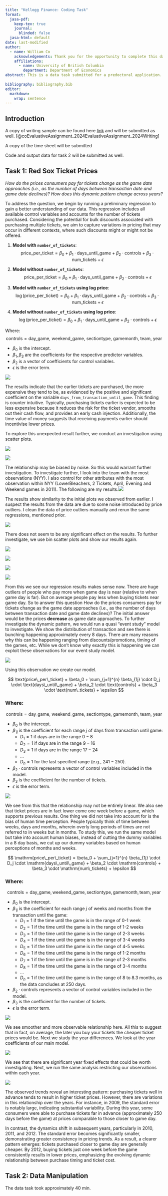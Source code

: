 ```yaml
---
title: "Kellogg Finance: Coding Task"
format:
  jasa-pdf:
    keep-tex: true  
    journal:
      blinded: false
  jasa-html: default
date: last-modified
author:
  - name: William Co
    acknowledgements: Thank you for the opportunity to complete this data task for my predoctoral application. I appreciate your consideration, and I look forward to meeting and contributing.
    affiliations:
      - name: University of British Columbia
        department: Department of Economics
abstract: This is a data task submitted for a predoctoral application.
  
bibliography: bibliography.bib  
editor: 
  markdown: 
    wrap: sentence
---
```


## Introduction

A copy of writing sample can be found here [link](https://github.com/WilliamClintC/EvaluativeAssignment_2024/blob/main/EvaluativeAssignment_2024/Writing%20Sample.pdf) and will be submitted as well.
[@coEvaluativeAssignment_2024EvaluativeAssignment_2024Writing]

A copy of the time sheet will be submitted

Code and output data for task 2 will be submitted as well.

## Task 1: Red Sox Ticket Prices

*How do the prices consumers pay for tickets change as the game date approaches (i.e., as the number of days between transaction date and game date declines)? How does this dynamic pattern change across years?*

To address the question, we begin by running a preliminary regression to gain a better understanding of our data.
This regression includes all available control variables and accounts for the number of tickets purchased.
Considering the potential for bulk discounts associated with purchasing multiple tickets, we aim to capture variations in pricing that may occur in different contexts, where such discounts might or might not be offered.

1.  **Model with `number_of_tickets`**: $$
    \text{price\_per\_ticket} = \beta_0 + \beta_1 \cdot \text{days\_until\_game} + \beta_2 \cdot \mathbf{\text{controls}}  
    + \beta_3 \cdot \text{num\_tickets} + \epsilon
    $$

2.  **Model without `number_of_tickets`**: $$
    \text{price\_per\_ticket} = \beta_0 + \beta_1 \cdot \text{days\_until\_game} + \beta_2 \cdot \mathbf{\text{controls}} + \epsilon
    $$

3.  **Model with `number_of_tickets` using log price**: $$
    \log(\text{price\_per\_ticket}) = \beta_0 + \beta_1 \cdot \text{days\_until\_game} + \beta_2 \cdot \mathbf{\text{controls}} + 
    \beta_3 \cdot \text{num\_tickets} + \epsilon
    $$

4.  **Model without `number_of_tickets` using log price**: $$
    \log(\text{price\_per\_ticket}) = \beta_0 + \beta_1 \cdot \text{days\_until\_game} + \beta_2 \cdot \mathbf{\text{controls}} + \epsilon
    $$

Where: $$
\mathbf{\text{controls}} = \text{day\_game, weekend\_game, sectiontype, gamemonth, team, year}
$$

-   $\beta_0$ is the intercept.
-   $\beta_1, \beta_3$ are the coefficients for the respective predictor variables.
-   $\beta_2$ is a vector of coefficients for control variables.
-   $\epsilon$ is the error term.

![](images/0.png)

The results indicate that the earlier tickets are purchased, the more expensive they tend to be, as evidenced by the positive and significant coefficient on the variable `days_from_transaction_until_game`.
This finding is counter intuitive.
Typically, purchasing tickets earlier is expected to be less expensive because it reduces the risk for the ticket vendor, smooths out their cash flow, and provides an early cash injection.
Additionally, the time value of money suggests that receiving payments earlier should incentivise lower prices.

To explore this unexpected result further, we conduct an investigation using scatter plots.

![](images/16.png)

![](images/17.png)

The relationship may be biased by noise.
So this would warrant further investigation.
To investigate further, I look into the team with the most observations (NYY).
I also control for other attributes with the most observation within NYY (LowerBleachers, 2 Tickets, April, Evening and Weekend games in 2011).
The following are my results.![](images/18.png)

The results show similarity to the initial plots we observed from earlier.
I suspect the results from the data are due to some noise introduced by price outliers.
I clean the data of price outliers manually and rerun the same regressions, mentioned prior.

![](images/5.png)

There does not seem to be any significant effect on the results.
To further investigate, we use bin scatter plots and show our results again.

![](images/11.png)

![](images/10.png)

![](images/8-01.png)

![](images/7.png)

From this we see our regression results makes sense now.
There are huge outliers of people who pay more when game day is near (relative to when game day is far).
But on average people pay less when buying tickets near game day.
So to answer this question How do the prices consumers pay for tickets change as the game date approaches (i.e., as the number of days between transaction date and game date declines)?
The initial answer would be the prices **decrease** as game date approaches.
To further investigate the dynamic pattern, we would run a quasi "event study" model to investigate.
We show the distribution of transaction and see there is bunching happening approximately every 8 days.
There are many reasons why this can be happening ranging from discounts/promotions, timing of the games, etc.
While we don't know why exactly this is happening we can exploit these observations for our event study model.

![](images/6.png)

Using this observation we create our model.

$$
\text{price\_per\_ticket} = \beta_0 + \sum_{j=1}^{n} \beta_{1j} \cdot D_j \cdot \text{days\_until\_game} + \beta_2 \cdot \text{controls} + \beta_3 \cdot \text{num\_tickets} + \epsilon
$$

### Where:

$$
\mathbf{\mathrm{controls}} = \text{day\_game, weekend\_game, sectiontype, gamemonth, team, year}
$$

-   $\beta_0$ is the intercept.
-   $\beta_{1j}$ is the coefficient for each range $j$ of days from transaction until game:
    -   $D_1 = 1$ if days are in the range $0-8$
    -   $D_2 = 1$ if days are in the range $9-16$
    -   $D_3 = 1$ if days are in the range $17-24$
    -   ...
    -   $D_n = 1$ for the last specified range (e.g., $241-250$).
-   $\beta_2 \cdot \mathbf{\text{controls}}$ represents a vector of control variables included in the model.
-   $\beta_3$ is the coefficient for the number of tickets.
-   $\epsilon$ is the error term.

![](images/12.png)

We see from this that the relationship may not be entirely linear.
We also see that ticket prices are in fact lower come one week before a game, which supports previous results.
One thing we did not take into account for is the bias of human time perception.
People typically think of time between weeks, days and months, wherein overly long periods of times are not referred to in weeks but in months.
To study this, we run the same model but take into account human biases, instead of cutting the dummy variables in a 8 day basis, we cut up our dummy variables based on human perceptions of months and weeks.

$$
\mathrm{price\_per\_ticket} = \beta_0 + \sum_{j=1}^{n} \beta_{1j} \cdot D_j \cdot \mathrm{days\_until\_game} + \beta_2 \cdot \mathrm{controls} + \beta_3 \cdot \mathrm{num\_tickets} + \epsilon
$$

### Where:

$$
\mathbf{\mathrm{controls}} = \mathrm{day\_game, weekend\_game, sectiontype, gamemonth, team, year}
$$

-   $\beta_0$ is the intercept.
-   $\beta_{1j}$ is the coefficient for each range $j$ of weeks and months from the transaction until the game:
    -   $D_1 = 1$ if the time until the game is in the range of 0-1 week
    -   $D_2 = 1$ if the time until the game is in the range of 1-2 weeks
    -   $D_3 = 1$ if the time until the game is in the range of 2-3 weeks
    -   $D_4 = 1$ if the time until the game is in the range of 3-4 weeks
    -   $D_5 = 1$ if the time until the game is in the range of 4-5 weeks
    -   $D_6 = 1$ if the time until the game is in the range of 1-2 months
    -   $D_7 = 1$ if the time until the game is in the range of 2-3 months
    -   $D_8 = 1$ if the time until the game is in the range of 3-4 months
    -   ...
    -   $D_n = 1$ if the time until the game is in the range of 8 to 8.3 months, as the data concludes at 250 days.
-   $\beta_2 \cdot \mathbf{\text{controls}}$ represents a vector of control variables included in the model.
-   $\beta_3$ is the coefficient for the number of tickets.
-   $\epsilon$ is the error term.

![](images/13.png)

We see smoother and more observable relationship here.
All this to suggest that in fact, on average, the later you buy your tickets the cheaper ticket prices would be.
Next we study the year differences.
We look at the year coefficients of our main model.

![](images/14.png)

We see that there are significant year fixed effects that could be worth investigating.
Next, we run the same analysis restricting our observations within each year.

![](images/15.png)

The observed trends reveal an interesting pattern: purchasing tickets well in advance tends to result in higher ticket prices.
However, there are variations in this relationship over the years.
For instance, in 2009, the standard error is notably large, indicating substantial variability.
During this year, some consumers were able to purchase tickets far in advance (approximately 250 days before the game) at prices comparable to those closer to game day.

In contrast, the dynamics shift in subsequent years, particularly in 2010, 2011, and 2012.
The standard error becomes significantly smaller, demonstrating greater consistency in pricing trends.
As a result, a clearer pattern emerges: tickets purchased closer to game day are generally cheaper.
By 2012, buying tickets just one week before the game consistently results in lower prices, emphasizing the evolving dynamic relationship between purchase timing and ticket cost.

## Task 2: Data Manipulation  

The data task took approximately 40 min.
